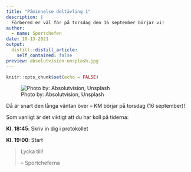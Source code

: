 ```yaml
---
title: "Påminnelse deltävling 1"
description: |
  Förbered er väl för på torsdag den 16 september börjar vi!
author:
  - name: Sportchefen
date: 10-13-2021
output:
  distill::distill_article:
    self_contained: false
preview: absolutvision-unsplash.jpg
---
```


```r
knitr::opts_chunk$set(echo = FALSE)
```

![Photo by: Absolutvision, Unsplash](absolutvision-unsplash.jpg)

Då är snart den långa väntan över -- KM börjar på torsdag (16 september)!

Som vanligt är det viktigt att du har koll på tiderna:

**Kl. 18:45**: Skriv in dig i protokollet

**Kl. 19:00**: Start

> Lycka till!
>
> -- Sportcheferna

